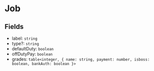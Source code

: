 # Job

## Fields

- label: `string`
- type?: `string`
- defaultDuty: `boolean`
- offDutyPay: `boolean`
- grades: `table<integer, { name: string, payment: number, isboss: boolean, bankAuth: boolean }>`
